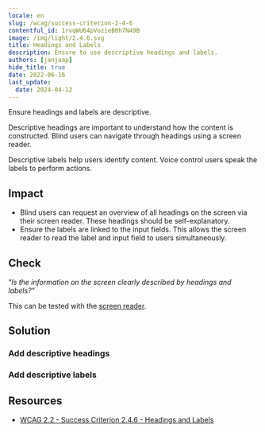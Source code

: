 ```yaml
---
locale: en
slug: /wcag/success-criterion-2-4-6
contentful_id: 1rvqWU64pVozieB0h7N49B
image: /img/light/2.4.6.svg
title: Headings and Labels
description: Ensure to use descriptive headings and labels.
authors: [janjaap]
hide_title: true
date: 2022-06-16
last_update:
  date: 2024-04-12
---
```


<Hero
  title="Headings and Labels"
  imageSrc="/img/light/2.4.6.svg"
  alt="WCAG 2.4.6 - Logo"
  prefix="Success Criterion 2.4.6"
  suffix="Level AA"
/>

Ensure headings and labels are descriptive.

Descriptive headings are important to understand how the content is constructed. Blind users can navigate through headings using a screen reader.

Descriptive labels help users identify content. Voice control users speak the labels to perform actions.

## Impact

- Blind users can request an overview of all headings on the screen via their screen reader. These headings should be self-explanatory.
- Ensure the labels are linked to the input fields. This allows the screen reader to read the label and input field to users simultaneously.

## Check

“*Is the information on the screen clearly described by headings and labels?"*

This can be tested with the [screen reader](/en/stats/screen-reader).

## Solution

### Add descriptive headings

<CodeSample id="screen-headers" locale="en"/>

### Add descriptive labels

<CodeSample id="screen-labels" locale="en"/>

## Resources

- [WCAG 2.2 - Success Criterion 2.4.6 - Headings and Labels](https://www.w3.org/TR/WCAG22/#headings-and-labels)
